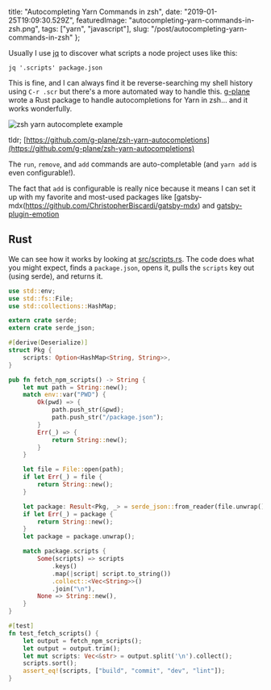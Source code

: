   title: "Autocompleting Yarn Commands in zsh",
  date: "2019-01-25T19:09:30.529Z",
  featuredImage: "autocompleting-yarn-commands-in-zsh.png",
  tags: ["yarn", "javascript"],
  slug: "/post/autocompleting-yarn-commands-in-zsh"
};

Usually I use [jq](https://stedolan.github.io/jq/) to
discover what scripts a node project uses like this:

```shell
jq '.scripts' package.json
```

This is fine, and I can always find it be reverse-searching
my shell history using `C-r .scr` but there's a more
automated way to handle this. [g-plane](https://gplane.win/)
wrote a Rust package to handle autocompletions for Yarn in
zsh... and it works wonderfully.

![zsh yarn autocomplete example](/img/zsh-yarn-autocompletions.gif "zsh yarn autocomplete example")

tldr;
[https://github.com/g-plane/zsh-yarn-autocompletions](https://github.com/g-plane/zsh-yarn-autocompletions)

The `run`, `remove`, and `add` commands are auto-completable
(and `yarn add` is even configurable!).

The fact that `add` is configurable is really nice because
it means I can set it up with my favorite and most-used
packages like
[gatsby-mdx(https://github.com/ChristopherBiscardi/gatsby-mdx)
and
[gatsby-plugin-emotion](https://www.gatsbyjs.org/packages/gatsby-plugin-emotion/)

## Rust

We can see how it works by looking at
[src/scripts.rs](https://github.com/g-plane/zsh-yarn-autocompletions/blob/fbf01b061fb7656617a62d62147e5dd33978d2cd/src/scripts.rs).
The code does what you might expect, finds a `package.json`,
opens it, pulls the `scripts` key out (using serde), and
returns it.

```rust
use std::env;
use std::fs::File;
use std::collections::HashMap;

extern crate serde;
extern crate serde_json;

#[derive(Deserialize)]
struct Pkg {
    scripts: Option<HashMap<String, String>>,
}

pub fn fetch_npm_scripts() -> String {
    let mut path = String::new();
    match env::var("PWD") {
        Ok(pwd) => {
            path.push_str(&pwd);
            path.push_str("/package.json");
        }
        Err(_) => {
            return String::new();
        }
    }

    let file = File::open(path);
    if let Err(_) = file {
        return String::new();
    }

    let package: Result<Pkg, _> = serde_json::from_reader(file.unwrap());
    if let Err(_) = package {
        return String::new();
    }
    let package = package.unwrap();

    match package.scripts {
        Some(scripts) => scripts
            .keys()
            .map(|script| script.to_string())
            .collect::<Vec<String>>()
            .join("\n"),
        None => String::new(),
    }
}

#[test]
fn test_fetch_scripts() {
    let output = fetch_npm_scripts();
    let output = output.trim();
    let mut scripts: Vec<&str> = output.split('\n').collect();
    scripts.sort();
    assert_eq!(scripts, ["build", "commit", "dev", "lint"]);
}
```
